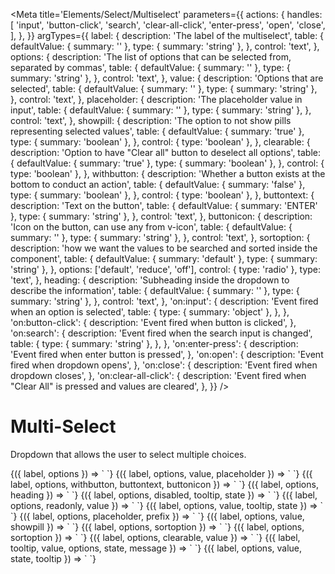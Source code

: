 
<Meta
  title='Elements/Select/Multiselect'
  parameters={{
    actions: {
      handles: [
        'input',
        'button-click',
        'search',
        'clear-all-click',
        'enter-press',
        'open',
        'close',
      ],
    },
  }}
  argTypes={{
    label: {
      description: 'The label of the multiselect',
      table: {
        defaultValue: { summary: '' },
        type: { summary: 'string' },
      },
      control: 'text',
    },
    options: {
      description:
        'The list of options that can be selected from, separated by commas',
      table: {
        defaultValue: { summary: '' },
        type: { summary: 'string' },
      },
      control: 'text',
    },
    value: {
      description: 'Options that are selected',
      table: {
        defaultValue: { summary: '' },
        type: { summary: 'string' },
      },
      control: 'text',
    },
    placeholder: {
      description: 'The placeholder value in input',
      table: {
        defaultValue: { summary: '' },
        type: { summary: 'string' },
      },
      control: 'text',
    },
    showpill: {
      description: 'The option to not show pills representing selected values',
      table: {
        defaultValue: { summary: 'true' },
        type: { summary: 'boolean' },
      },
      control: { type: 'boolean' },
    },
    clearable: {
      description: 'Option to have "Clear all" button to deselect all options',
      table: {
        defaultValue: { summary: 'true' },
        type: { summary: 'boolean' },
      },
      control: { type: 'boolean' },
    },
    withbutton: {
      description: 'Whether a button exists at the bottom to conduct an action',
      table: {
        defaultValue: { summary: 'false' },
        type: { summary: 'boolean' },
      },
      control: { type: 'boolean' },
    },
    buttontext: {
      description: 'Text on the button',
      table: {
        defaultValue: { summary: 'ENTER' },
        type: { summary: 'string' },
      },
      control: 'text',
    },
    buttonicon: {
      description: 'Icon on the button, can use any from v-icon',
      table: {
        defaultValue: { summary: '' },
        type: { summary: 'string' },
      },
      control: 'text',
    },
    sortoption: {
      description:
        'how we want the values to be searched and sorted inside the component',
      table: {
        defaultValue: { summary: 'default' },
        type: { summary: 'string' },
      },
      options: ['default', 'reduce', 'off'],
      control: { type: 'radio' },
      type: 'text',
    },
    heading: {
      description: 'Subheading inside the dropdown to describe the information',
      table: {
        defaultValue: { summary: '' },
        type: { summary: 'string' },
      },
      control: 'text',
    },
    'on:input': {
      description: 'Event fired when an option is selected',
      table: {
        type: { summary: 'object' },
      },
    },
    'on:button-click': {
      description: 'Event fired when button is clicked',
    },
    'on:search': {
      description: 'Event fired when the search input is changed',
      table: {
        type: { summary: 'string' },
      },
    },
    'on:enter-press': {
      description: 'Event fired when enter button is pressed',
    },
    'on:open': {
      description: 'Event fired when dropdown opens',
    },
    'on:close': {
      description: 'Event fired when dropdown closes',
    },
    'on:clear-all-click': {
      description:
        'Event fired when "Clear All" is pressed and values are cleared',
    },
  }}
/>

# Multi-Select

Dropdown that allows the user to select multiple choices.

<Canvas>
  <Story
    name='Default'
    args={{
      label: 'Default multiselect',
      options: 'happy, sad, angry',
    }}
  >
    {({ label, options }) => `
      <v-multiselect
        label='${label}'
        options='${options}'
      />
    `}
  </Story>
</Canvas>

<Canvas>
  <Story
    name='With value and placeholder'
    args={{
      label: 'With value and placeholder',
      options: 'Option 1, Option 2, Option 3',
      value: 'Option 1, Option 3',
      placeholder: 'Some placeholder...',
    }}
  >
    {({ label, options, value, placeholder }) => `
      <v-multiselect
        label='${label}'
        options='${options}'
        value='${value}'
        placeholder='${placeholder}'
      />
    `}
  </Story>
</Canvas>

<Canvas>
  <Story
    name='With button'
    args={{
      label: 'With button',
      options: 'Photo 1, Photo 2, Photo 3',
      withbutton: 'true',
      buttontext: 'TAKE PHOTO',
      buttonicon: 'camera',
    }}
  >
    {({ label, options, withbutton, buttontext, buttonicon }) => `
      <v-multiselect
        label='${label}'
        options='${options}'
        withbutton='${withbutton}'
        buttontext='${buttontext}'
        buttonicon='${buttonicon}'
      />
    `}
  </Story>
</Canvas>

<Canvas>
  <Story
    name='With heading'
    args={{
      label: 'With heading',
      options: 'a1, a2, a3, a4',
      heading: 'A Values',
    }}
  >
    {({ label, options, heading }) => `
      <v-multiselect
        label='${label}'
        options='${options}'
        heading='${heading}'
      />
    `}
  </Story>
</Canvas>

<Canvas>
  <Story
    name='Disabled'
    args={{
      label: 'Your options',
      options: 'Option 1, Option 2, Option 3',
      disabled: 'true',
      tooltip: 'This is disabled.',
      state: 'error',
    }}
  >
    {({ label, options, disabled, tooltip, state }) => `
      <v-multiselect
        label='${label}'
        options='${options}'
        disabled='${disabled}'
        tooltip='${tooltip}'
        state='${state}'
      />
    `}
  </Story>
</Canvas>

<Canvas>
  <Story
    name='Readonly'
    args={{
      label: 'Your options',
      options: 'Option 1, Option 2, Option 3',
      readonly: 'true',
      value: 'Option 1, Option 2',
    }}
  >
    {({ label, options, readonly, value }) => `
      <v-multiselect
        label='${label}'
        options='${options}'
        readonly='${readonly}'
        value='${value}'
      />
    `}
  </Story>
</Canvas>

<Canvas>
  <Story
    name='With tooltip'
    args={{
      label: 'With tooltip',
      options: 'Option 1, Option 2, Option 3',
      value: 'Option',
      tooltip: 'Warning: these options may not be your only options.',
      state: 'warn',
    }}
  >
    {({ label, options, value, tooltip, state }) => `
      <v-multiselect
        label='${label}'
        options='${options}'
        value='${value}'
        tooltip='${tooltip}'
        state='${state}'
      />
    `}
  </Story>
</Canvas>

<Canvas>
  <Story
    name='With prefix'
    args={{
      label: 'Options with prefixes',
      options: gpioOptions,
      placeholder: 'Select...',
      prefix: 'true',
    }}
  >
    {({ label, options, placeholder, prefix }) => `
      <v-multiselect
        label='${label}'
        options='${options}'
        placeholder='${placeholder}'
        prefix='${prefix}'
      />
    `}
  </Story>
</Canvas>

<Canvas>
  <Story
    name='Hide pills'
    args={{
      label: 'Hide pills',
      options: 'Bob, Sally, Jimothy, Raechel, Apple, Andy, Robert',
      value: 'Jimothy, Apple',
      showpill: 'false',
    }}
  >
    {({ label, options, value, showpill }) => `
      <v-multiselect
        label='${label}'
        options='${options}'
        value='${value}'
        showpill='${showpill}'
      />
    `}
  </Story>
</Canvas>

<Canvas>
  <Story
    name='Reduce search'
    args={{
      label: 'Reduce search',
      options: 'hello, hi, yo, halo',
      sortoption: 'reduce',
    }}
  >
    {({ label, options, sortoption }) => `
      <v-multiselect
        label='${label}'
        options='${options}'
        sortoption='${sortoption}'
      />
    `}
  </Story>
</Canvas>

<Canvas>
  <Story
    name='Do not search'
    args={{
      label: 'Do not search',
      options: 'hello, hi, yo, halo',
      sortoption: 'off',
    }}
  >
    {({ label, options, sortoption }) => `
      <v-multiselect
        label='${label}'
        options='${options}'
        sortoption='${sortoption}'
      />
    `}
  </Story>
</Canvas>

<Canvas>
  <Story
    name='Not clearable'
    args={{
      label: 'Not clearable',
      options: 'hello, hi, yo, halo',
      value: 'hi, halo',
      clearable: 'false',
    }}
  >
    {({ label, options, clearable, value }) => `
      <v-multiselect
        label='${label}'
        options='${options}'
        clearable='${clearable}'
        value='${value}'
      />
    `}
  </Story>
</Canvas>

<Canvas>
  <Story
    name='Error'
    args={{
      label: `Board`,
      value: '',
      state: 'error',
      options: 'hello, hi, yo, halo',
      message: 'Something went wrong.',
    }}
  >
    {({ label, tooltip, value, options, state, message }) => `
      <v-multiselect
        label='${label}'
        options='${options}'
        value='${value}'
        state='${state}'
        message='${message}'
      />
    `}
  </Story>
</Canvas>

<Canvas>
  <Story
    name='Warning'
    args={{
      label: `Board`,
      value: '',
      state: 'warn',
      options: 'hello, hi, yo, halo',
      tooltip: 'Uh oh',
    }}
  >
    {({ label, options, value, state, tooltip }) => `
      <v-multiselect
        label='${label}'
        options='${options}'
        value='${value}'
        tooltip='${tooltip}'
        state='${state}'
      />
    `}
  </Story>
</Canvas>
